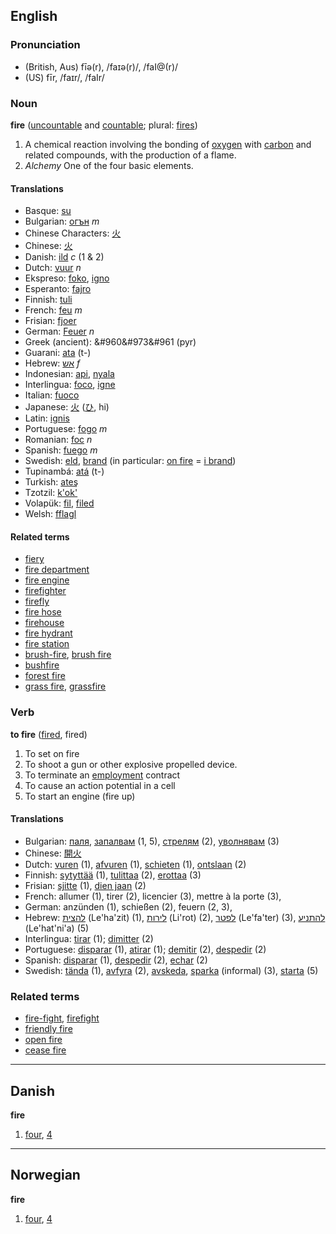 ==English==
=== Pronunciation ===
*(British, Aus) fīə(r), /faɪə(r)/, /faI@(r)/
*(US) fīr, /faɪr/, /faIr/

=== Noun ===
'''fire''' ([[uncountable]] and [[countable]]; plural: [[fires]])

#A chemical reaction involving the bonding of [[oxygen]] with [[carbon]] and related compounds, with the production of a flame.
#''Alchemy'' One of the four basic elements.

==== Translations ====
*Basque: [[su]]
*Bulgarian: [[огън]] ''m''
*Chinese Characters: [[火]]
*Chinese: [[火]]
*Danish: [[ild]] ''c'' (1 & 2)
*Dutch: [[vuur]] ''n''
*Ekspreso: [[foko]], [[igno]]
*Esperanto: [[fajro]]
*Finnish: [[tuli]]
*French: [[feu]] ''m''
*Frisian: [[fjoer]]
*German: [[Feuer]] ''n''
*Greek (ancient): &#960&#973&#961 (pyr)
*Guarani: [[ata]] (t-)
*Hebrew: [[אש]] ''f''
*Indonesian: [[api]], [[nyala]]
*Interlingua: [[foco]], [[igne]]
*Italian: [[fuoco]] 
*Japanese: [[火]] ([[ひ]], hi)
*Latin: [[ignis]]
*Portuguese: [[fogo]] ''m''
*Romanian: [[foc]] ''n''
*Spanish: [[fuego]] ''m''
*Swedish: [[eld]], [[brand]] (in particular: [[on fire]] = [[i brand]])
*Tupinambá: [[atá]] (t-)
*Turkish: [[ateş]]
*Tzotzil: [[k'ok']]
*Volapük: [[fil]], [[filed]]
*Welsh: [[fflagl]]

==== Related terms ====
*[[fiery]]
*[[fire department]]
*[[fire engine]]
*[[firefighter]]
*[[firefly]]
*[[fire hose]]
*[[firehouse]]
*[[fire hydrant]]
*[[fire station]]
*[[brush-fire]], [[brush fire]]
*[[bushfire]]
*[[forest fire]]
*[[grass fire]], [[grassfire]]

=== Verb ===
'''to fire''' ([[fired]], fired)

#To set on fire
#To shoot a gun or other explosive propelled device.
#To terminate an [[employment]] contract
#To cause an action potential in a cell
#To start an engine (fire up)

==== Translations ====
*Bulgarian: [[паля]], [[запалвам]] (1, 5), [[стрелям]] (2), [[уволнявам]] (3)
*Chinese: [[開火]]
*Dutch: [[vuren]] (1), [[afvuren]] (1), [[schieten]] (1), [[ontslaan]] (2)
*Finnish: [[sytyttää]] (1), [[tulittaa]] (2), [[erottaa]] (3)
*Frisian: [[sjitte]] (1), [[dien jaan]] (2)
*French: allumer (1), tirer (2), licencier (3), mettre à la porte (3),
*German: anzünden (1), schießen (2), feuern (2, 3),
*Hebrew: [[להצית]] (Le'ha'zit) (1), [[לירות]] (Li'rot) (2), [[לפטר]] (Le'fa'ter) (3), [[להתניע]] (Le'hat'ni'a) (5)
*Interlingua: [[tirar]] (1); [[dimitter]] (2)
*Portuguese: [[disparar]] (1), [[atirar]] (1); [[demitir]] (2), [[despedir]] (2)
*Spanish: [[disparar]] (1), [[despedir]] (2), [[echar]] (2)
*Swedish: [[tända]] (1), [[avfyra]] (2), [[avskeda]], [[sparka]] (informal) (3), [[starta]] (5)

===Related terms===
* [[fire-fight]], [[firefight]]
* [[friendly fire]]
* [[open fire]]
* [[cease fire]]

----

==Danish==
'''fire'''

#[[four]], [[4]]

----

==Norwegian==
'''fire'''

#[[four]], [[4]]
